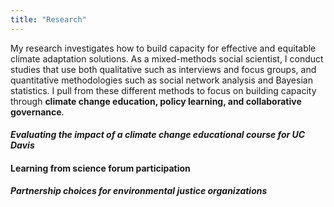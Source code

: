 ```yaml
---
title: "Research"
---
```


My research investigates how to build capacity for effective and equitable climate adaptation solutions. As a mixed-methods social scientist, I conduct studies that use both qualitative such as interviews and focus groups, and quantitative methodologies such as social network analysis and Bayesian statistics. I pull from these different methods to focus on building capacity through **climate change education, policy learning, and collaborative governance**.

#### *Evaluating the impact of a climate change educational course for UC Davis*

#### Learning from science forum participation

#### *Partnership choices for environmental justice organizations*
